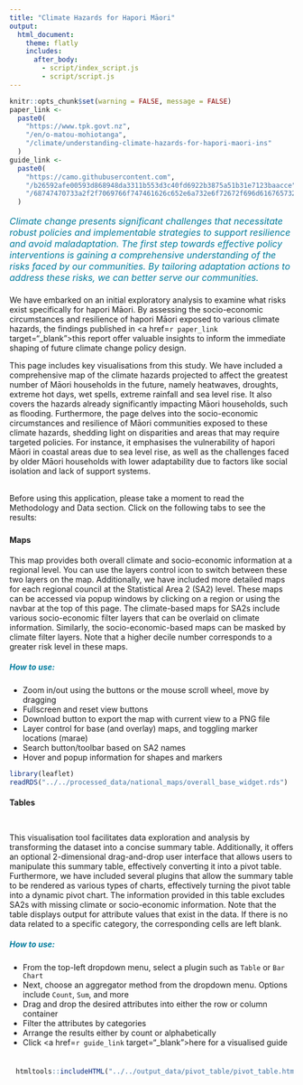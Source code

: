 ```yaml
---
title: "Climate Hazards for Hapori Māori"
output:
  html_document:
    theme: flatly
    includes:
      after_body:
        - script/index_script.js
        - script/script.js
---
```


```r
knitr::opts_chunk$set(warning = FALSE, message = FALSE)
paper_link <-
  paste0(
    "https://www.tpk.govt.nz",
    "/en/o-matou-mohiotanga",
    "/climate/understanding-climate-hazards-for-hapori-maori-ins"
  )
guide_link <-
  paste0(
    "https://camo.githubusercontent.com",
    "/b26592afe00593d868948da3311b553d3c40fd6922b3875a51b31e7123baacce",
    "/68747470733a2f2f7069766f747461626c652e6a732e6f72672f696d616765732f616e696d6174696f6e2e676966"
  )
```

<div style="color:#007C9D;font-size:medium;margin-bottom: 21px;"> <em>
    Climate change presents significant challenges that necessitate robust
    policies and implementable strategies to support resilience and avoid
    maladaptation. The first step towards effective policy interventions is
    gaining a comprehensive understanding of the risks faced by our communities.
    By tailoring adaptation actions to address these risks, we can better serve
    our communities.
    </em>
</div>

We have embarked on an initial exploratory analysis to examine what risks exist
specifically for hapori Māori. By assessing the socio-economic
circumstances and resilience of hapori Māori exposed to various climate hazards,
the findings published in <a href=`r paper_link` target="_blank">this</a>
report offer valuable insights to inform the immediate shaping of future climate
change policy design.

This page includes key visualisations from this study. We have included a
comprehensive map of the climate hazards projected to affect the greatest
number of Māori households in the future, namely heatwaves, droughts, extreme
hot days, wet spells, extreme rainfall and sea level rise. It also covers the
hazards already significantly impacting Māori households, such as flooding.
Furthermore, the page delves into the socio-economic circumstances and
resilience of Māori communities exposed to these climate hazards, shedding
light on disparities and areas that may require targeted policies. For instance,
it emphasises the vulnerability of hapori Māori in coastal areas due to sea 
level rise, as well as the challenges faced by older Māori households with lower
adaptability due to factors like social isolation and lack of support systems.

<br> Before using this application, please take a moment to read the Methodology
and Data section. Click on the following tabs to see the results: <br>

### <span></span> {.tabset}

#### Maps
<div class="row">
<div class="col-md-3">
This map provides both overall climate and socio-economic information at a
regional level. You can use the layers control icon to switch between these two
layers on the map. Additionally, we have included more detailed maps for each
regional council at the Statistical Area 2 (SA2) level. These maps can be
accessed via popup windows by clicking on a region or using the navbar at the
top of this page. The climate-based maps for SA2s include various socio-economic
filter layers that can be overlaid on climate information. Similarly, the
socio-economic-based maps can be masked by climate filter layers. Note that a
higher decile number corresponds to a greater risk level in these maps.

<h5 style="color:#007C9D">How to use:</h5>
* Zoom in/out using the buttons or the mouse scroll wheel, move by dragging
* Fullscreen and reset view buttons
* Download button to export the map with current view to a PNG file
* Layer control for base (and overlay) maps, and toggling marker locations
(marae)
* Search button/toolbar based on SA2 names
* Hover and popup information for shapes and markers
</div>
<div class="col-md-9" id="the_map">
```r
library(leaflet)
readRDS("../../processed_data/national_maps/overall_base_widget.rds")
```
</div>
</div>

#### Tables
<div class="row">
<div class="col-md-3" style="padding-top:12px;">
This visualisation tool facilitates data exploration and analysis by
transforming the dataset into a concise summary table. Additionally, it offers
an optional 2-dimensional drag-and-drop user interface that allows users to
manipulate this summary table, effectively converting it into a pivot table.
Furthermore, we have included several plugins that allow the summary table to
be rendered as various types of charts, effectively turning the pivot table
into a dynamic pivot chart. The information provided in this table excludes
SA2s with missing climate or socio-economic information. Note that the table
displays output for attribute values that exist in the data. If there is no
data related to a specific category, the corresponding cells are left blank.

<h5 style="color:#007C9D">How to use:</h5>
* From the top-left dropdown menu, select a plugin such as `Table` or
`Bar Chart`
* Next, choose an aggregator method from the dropdown menu. Options include
`Count`, `Sum`, and more
* Drag and drop the desired attributes into either the row or column container
* Filter the attributes by categories
* Arrange the results either by count or alphabetically
* Click <a href=`r guide_link` target="_blank">here</a> for a visualised guide
</div>
<div class="col-md-9" id="the_table"
     style="height:762px;overflow:auto;padding-top:8px;padding-left:11px;">
```r
htmltools::includeHTML("../../output_data/pivot_table/pivot_table.html")
```
</div>
</div>
